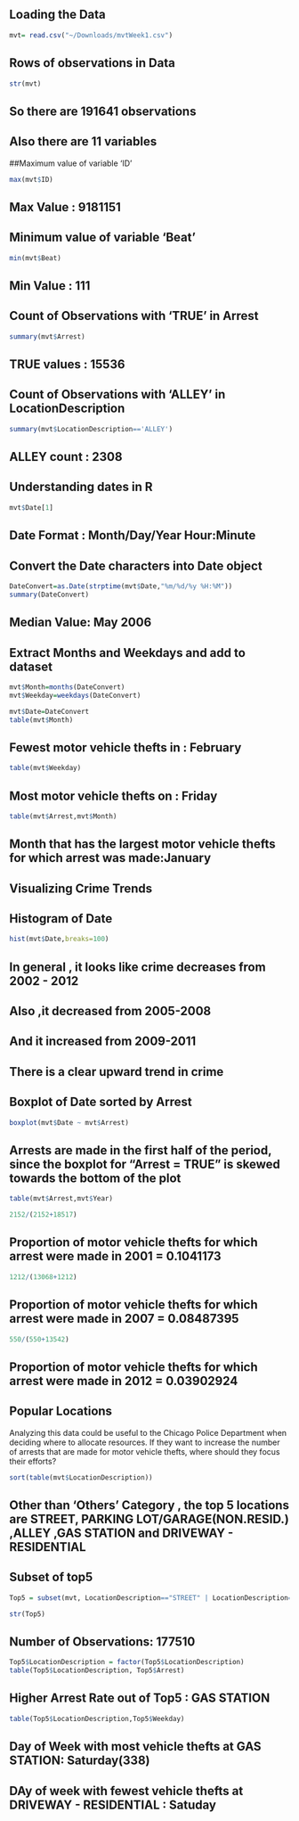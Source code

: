 ## Loading the Data
```r
mvt= read.csv("~/Downloads/mvtWeek1.csv")
```
## Rows of observations in Data
```r
str(mvt)
```
## So there are 191641 observations
## Also there are 11 variables

##Maximum value of variable 'ID'
```r
max(mvt$ID)
```
## Max Value : 9181151

## Minimum value of variable 'Beat'
```r
min(mvt$Beat)
```
## Min Value : 111

## Count of Observations with 'TRUE' in Arrest
```r
summary(mvt$Arrest)

```
## TRUE values : 15536

## Count of Observations with 'ALLEY' in LocationDescription
```r
summary(mvt$LocationDescription=='ALLEY')
```
## ALLEY count : 2308

## Understanding dates in R
```r
mvt$Date[1]
```
## Date Format : Month/Day/Year Hour:Minute

## Convert the Date characters into Date object
```r
DateConvert=as.Date(strptime(mvt$Date,"%m/%d/%y %H:%M"))
summary(DateConvert)

```

## Median Value: May 2006

## Extract Months and Weekdays and add to dataset
```r
mvt$Month=months(DateConvert)
mvt$Weekday=weekdays(DateConvert)

mvt$Date=DateConvert
table(mvt$Month)
```

## Fewest motor vehicle thefts in : February
```r
table(mvt$Weekday)
```
## Most motor vehicle thefts on : Friday
```r
table(mvt$Arrest,mvt$Month)
```
## Month that has the largest motor vehicle thefts for which arrest was made:January

## Visualizing Crime Trends

## Histogram of Date
```r
hist(mvt$Date,breaks=100)
```
## In general , it looks like crime decreases from 2002 - 2012
## Also ,it decreased from 2005-2008
## And it increased from 2009-2011

## There is a clear upward trend in crime

## Boxplot of Date sorted by Arrest

```r
boxplot(mvt$Date ~ mvt$Arrest)
```
## Arrests are made in the first half of the period, since the boxplot for "Arrest = TRUE" is skewed towards the bottom of the plot


```r
table(mvt$Arrest,mvt$Year)
```
```r
2152/(2152+18517)
```
## Proportion of motor vehicle thefts for which arrest were made in 2001 = 0.1041173
```r
1212/(13068+1212)
```
## Proportion of motor vehicle thefts for which arrest were made in 2007 = 0.08487395
```r
550/(550+13542)
```
## Proportion of motor vehicle thefts for which arrest were made in 2012 = 0.03902924


## Popular Locations
Analyzing this data could be useful to the Chicago Police Department when deciding where to allocate resources. If they want to increase the number of arrests that are made for motor vehicle thefts, where should they focus their efforts?
```r
sort(table(mvt$LocationDescription))
```
## Other than 'Others' Category , the top 5 locations are STREET, PARKING LOT/GARAGE(NON.RESID.) ,ALLEY ,GAS STATION and DRIVEWAY - RESIDENTIAL 

## Subset of top5
```r
Top5 = subset(mvt, LocationDescription=="STREET" | LocationDescription=="PARKING LOT/GARAGE(NON.RESID.)" | LocationDescription=="ALLEY" | LocationDescription=="GAS STATION" | LocationDescription=="DRIVEWAY - RESIDENTIAL")

str(Top5)

```
## Number of Observations: 177510
```r
Top5$LocationDescription = factor(Top5$LocationDescription)
table(Top5$LocationDescription, Top5$Arrest)
```
## Higher Arrest Rate out of Top5 : GAS STATION

```r
table(Top5$LocationDescription,Top5$Weekday)
```
## Day of Week with most vehicle thefts at GAS STATION: Saturday(338)

## DAy of week with fewest vehicle thefts at DRIVEWAY - RESIDENTIAL : Satuday
```r

```
